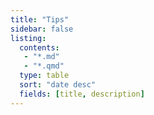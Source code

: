 ```yaml
---
title: "Tips"
sidebar: false
listing:
  contents: 
   - "*.md"
   - "*.qmd"
  type: table
  sort: "date desc"
  fields: [title, description]
---
```


